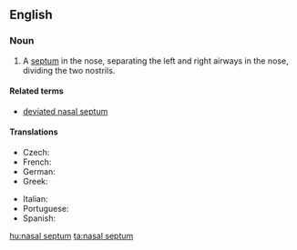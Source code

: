 ==English==
{{wikipedia}}
===Noun===
{{en-noun|sg=[[nasal]] [[septum]]|nasal septa|pl2=nasal septums}}

# {{anatomy}} A [[septum]] in the nose, separating the left and right airways in the nose, dividing the two nostrils.

====Related terms====
* [[deviated nasal septum]]

====Translations====
{{trans-top|septum in the nose}}
* Czech: {{t-|cs|nosní přepážka|f}}
* French: {{t|fr|cloison|f}}
* German: {{t|de|Nasenscheidewand|f}}
* Greek: {{t|el|ρινικό διάφραγμα|n|tr=rinikó diáfragma|sc=Grek}}
{{trans-mid}}
* Italian: {{t|it|setto|m}}
* Portuguese: {{t|pt|septo nasal|m}}
* Spanish: {{t|es|tabique nasal|m}}
{{trans-bottom}}

[[hu:nasal septum]]
[[ta:nasal septum]]